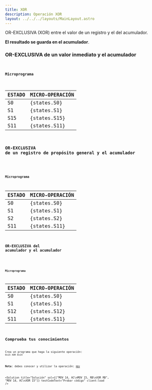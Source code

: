 ```yaml
---
title: XOR
description: Operación XOR
layout: ../../../layouts/MainLayout.astro
---
```



OR-EXCLUSIVA (XOR) entre el valor de un registro y el del acumulador.

**El resultado se guarda en el acumulador**.

### OR-EXCLUSIVA de un valor inmediato y el acumulador

<Code
  code="XOR 0F"
  testCodeText="Probar código"
  previewText="Vista previa"
  previewVideoSrc="/assets/video/preview/XOR_0F.mp4"
  client:load
/>

#### Microprograma

| ESTADO | MICRO-OPERACIÓN |
| :----- | :-------------- |
| S0     | {states.S0}     |
| S1     | {states.S1}     |
| S15    | {states.S15}    |
| S11    | {states.S11}    |

### OR-EXCLUSIVA de un registro de propósito general y el acumulador

<Code
  code="XOR RB"
  testCodeText="Probar código"
  previewText="Vista previa"
  previewVideoSrc="/assets/video/preview/XOR_RB.mp4"
  client:load
/>

#### Microprograma

| ESTADO | MICRO-OPERACIÓN |
| :----- | :-------------- |
| S0     | {states.S0}     |
| S1     | {states.S1}     |
| S2     | {states.S2}     |
| S11    | {states.S11}    |

### OR-EXCLUSIVA del acumulador y el acumulador

<Code
  code="XOR AC"
  testCodeText="Probar código"
  previewText="Vista previa"
  previewVideoSrc="/assets/video/preview/XOR_AC.mp4"
  client:load
/>

#### Microprograma

| ESTADO | MICRO-OPERACIÓN |
| :----- | :-------------- |
| S0     | {states.S0}     |
| S1     | {states.S1}     |
| S12    | {states.S12}    |
| S11    | {states.S11}    |

## Comprueba tus conocimientos

Crea un programa que haga la siguiente operación: `0x15 XOR 0x14`

**Nota**: debes conocer y utilizar la operación: [`MOV`](/es/instructions/MOV)

<Solution
  title="Solución"
  sol={["MOV 14, AC\nMOV 15, RB\nXOR RB", "MOV 14, AC\nXOR 15"]}
  testCodeText="Probar código"
  client:load
/>
